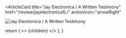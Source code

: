 <ArticleCard
  title="Jay Electronica / A Written Testimony"
  href="/review/jayelectronica1L/"
  actionIcon="arrowRight"
>

![Jay Electronica / A Written Testimony](../../images/cd/jayelectronica1L.jpg) 
</ArticleCard>

  return (
    <>
      {children}
    </>
  );
}